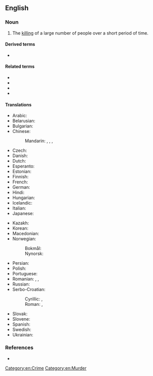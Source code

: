 ==English==
{{wikipedia}}

===Noun===
{{en-noun}}

# The [[killing]] of a large number of people over a short period of time.

====Derived terms====
* {{l|en|mass murderer}}

====Related terms====
* {{l|en|mass shooting}}
* {{l|en|killing spree}}
* {{l|en|massacre}}
* {{l|en|genocide}}

====Translations====
{{trans-top|successive killing of many people}}
* Arabic: {{t|ar|قَتْل جَمَاعِيّ‎|m}}
* Belarusian: {{t|be|ма́савае забо́йства|n}}
* Bulgarian: {{t|bg|ма́сово уби́йство|n}}
* Chinese:
*: Mandarin: {{t|cmn|[[大規模]][[屠殺]]}}, {{t|cmn|[[大规模]][[屠杀]]|tr=dàguīmó túshā}}, {{t+|cmn|大屠殺}}, {{t+|cmn|大屠杀|tr=dàtúshā}}
* Czech: {{t|cs|masová vražda|f}}
* Danish: {{t|da|massemord|n}}
* Dutch: {{t+|nl|massamoord|m}}
* Esperanto: {{t|eo|amasmurdo}}
* Estonian: {{t+|et|massimõrv}}
* Finnish: {{t+|fi|joukkomurha}}
* French: {{t|fr|tuerie de masse|f}}
* German: {{t+|de|Massenmord|m}}
* Hindi: {{t|hi|सामूहिक हत्या|f}}
* Hungarian: {{t+|hu|tömeggyilkosság}}
* Icelandic: {{t+|is|fjöldamorð|n}}
* Italian: {{t|it|[[uccisione]] [[di]] [[massa]]|f}}
* Japanese: {{t|ja|大量虐殺|tr=たいりょうぎゃくさつ, tairyō gyakusatsu}}
{{trans-mid}}
* Kazakh: {{t|kk|жаппай өлтіру}}
* Korean: {{t|ko|대량 살인(大量殺人)}}
* Macedonian: {{t|mk|масовно убиство|n}}
* Norwegian:
*: Bokmål: {{t|nb|massemord|n}}
*: Nynorsk: {{t|nn|massemord|n}}
* Persian: {{t|fa|کشتار جمعی|tr=koštâr-e jam'i}}
* Polish: {{t|pl|masowe morderstwo|n}}
* Portuguese: {{t|pt|[[assassinato]]/[[assassínio]] [[em massa]]|m}}
* Romanian: {{t|ro|ucidere în masă|f}}, {{t|ro|asasinare în masă|f}}, {{t|ro|crimă în masă|f}}
* Russian: {{t|ru|ма́ссовое уби́йство|n}}
* Serbo-Croatian:
*: Cyrillic: {{t|sh|масовно убојство|n}}, {{t|sh|масовно убиство|n}}
*: Roman: {{t|sh|masovno ubojstvo|n}}, {{t|sh|masovno ubistvo|n}}
* Slovak: {{t|sk|masová vražda|f}}
* Slovene: {{t|sl|množični umor|m}}
* Spanish: {{t|es|asesinato masivo|m}}
* Swedish: {{t+|sv|massmord|n}}
* Ukrainian: {{t|uk|ма́сове вби́вство|n}}
{{trans-bottom}}

===References===
* {{R:Lexico}}
[[Category:en:Crime]]
[[Category:en:Murder]]